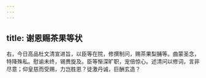 ```yaml
---
---
---
```

title: 谢恩赐茶果等状
---



右，今日高品杜文清宣进旨，以臣等在院，修撰制问，赐茶果梨脯等。曲蒙圣念，特降殊私。慰谕未终，锡赉旋及。臣等惭深旷职，宠倍惊心。述清问以修词，言非尽意；仰皇慈而受赐，力岂胜恩？徒激丹诚，巨酬玄造？